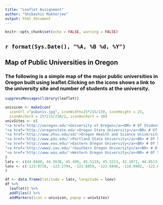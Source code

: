 ```yaml
---
title: "Leaflet Assignment"
author: "Shibashis Mukherjee"
output: html_document
---
```



```r
knitr::opts_chunk$set(echo = FALSE, warning = FALSE)
```

## `r format(Sys.Date(), "%A, %B %d, %Y")`

## Map of Public Universities in Oregon

### The following is a simple map of the major public universities in Oregon built using leaflet.Clicking on the icons shows a link to the university site and number of students at the university.

```r
suppressMessages(library(leaflet))

univicon <- makeIcon(
  iconUrl ="pubuniv.jpg", iconWidth=25*215/230, iconHeight = 25, 
  iconAnchorX = 25*215/230/2, iconAnchorY = 10)
univSites <- c(
"<a href='http://uoregon.edu'>University of Oregon</a><BR> # Of Students:23634",
"<a href='http://oregonstate.edu'>Oregon State University</a><BR> # Of Students:28886",
"<a href='http://www.ohsu.edu/xd/'>Oregon Health and Science University</a><BR> # Of Students:3900",
"<a href='http://www.pdx.edu/'>Portland State University</a><BR> # Of Students:28076",
"<a href='http://www.eou.edu/'>Eastern Oregon University</a><BR> # Of Students:3741",
"<a href='http://www2.sou.edu/'>Southern Oregon University</a><BR> # Of Students:6203",
"<a href='http://www.wou.edu/'>Western Oregon University</a><BR> # Of Students:6214"
)
latv <- c(44.0448, 44.5638, 45.499, 45.5119, 45.3213, 42.1871, 44.8513)
lonv <- c(-123.0726, -123.2794, -122.6859, -122.6846, -118.0902, -122.6958, -123.2379
)

df <- data.frame(latitude = latv, longitude = lonv)
df %>%
  leaflet() %>%
  addTiles() %>%
  addMarkers(icon = univicon, popup = univSites)
``` 

